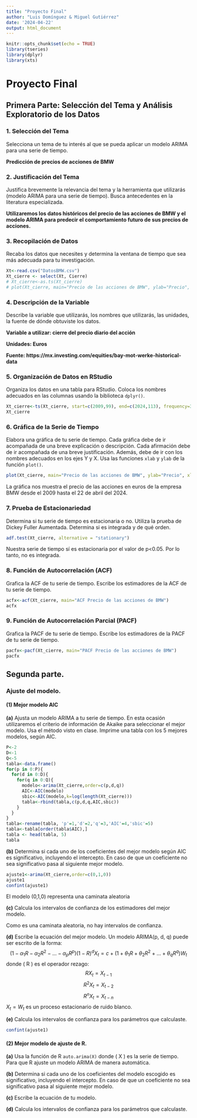 ```yaml
---
title: "Proyecto Final"
author: "Luis Domínguez & Miguel Gutiérrez"
date: '2024-04-22'
output: html_document
---
```


```r
knitr::opts_chunk$set(echo = TRUE)
library(tseries)
library(dplyr)
library(xts)
```


# Proyecto Final

## Primera Parte: Selección del Tema y Análisis Exploratorio de los Datos

### 1. Selección del Tema
Selecciona un tema de tu interés al que se pueda aplicar un modelo ARIMA para una serie de tiempo.

**Predicción de precios de acciones de BMW**

### 2. Justificación del Tema
Justifica brevemente la relevancia del tema y la herramienta que utilizarás (modelo ARIMA para una serie de tiempo). Busca antecedentes en la literatura especializada.

**Utilizaremos los datos históricos del precio de las acciones de BMW y el modelo ARIMA para predecir el comportamiento futuro de sus precios de acciones.**

### 3. Recopilación de Datos
Recaba los datos que necesites y determina la ventana de tiempo que sea más adecuada para tu investigación.
```r
Xt<-read.csv("DatosBMW.csv")
Xt_cierre <- select(Xt, Cierre)
# Xt_cierre<-as.ts(Xt_cierre)
# plot(Xt_cierre, main="Precio de las acciones de BMW", ylab="Precio", xlab="Tiempo")
```


### 4. Descripción de la Variable
Describe la variable que utilizarás, los nombres que utilizarás, las unidades, la fuente de dónde obtuviste los datos.

**Variable a utilizar: cierre del precio diario del acción**

**Unidades: Euros**

**Fuente: https://mx.investing.com/equities/bay-mot-werke-historical-data**

### 5. Organización de Datos en RStudio
Organiza los datos en una tabla para RStudio. Coloca los nombres adecuados en las columnas usando la biblioteca `dplyr()`.
```r
Xt_cierre<-ts(Xt_cierre, start=c(2009,99), end=c(2024,113), frequency=365)
Xt_cierre
```


### 6. Gráfica de la Serie de Tiempo
Elabora una gráfica de tu serie de tiempo. Cada gráfica debe de ir acompañada de una breve explicación o descripción. Cada afirmación debe de ir acompañada de una breve justificación. Además, debe de ir con los nombres adecuados en los ejes Y y X. Usa las funciones `xlab` y `ylab` de la función `plot()`.
```r
plot(Xt_cierre, main="Precio de las acciones de BMW", ylab="Precio", xlab="Tiempo")

```

La gráfica nos muestra el precio de las acciones en euros de la empresa BMW desde el 2009 hasta el 22 de abril del 2024.

### 7. Prueba de Estacionariedad
Determina si tu serie de tiempo es estacionaria o no. Utiliza la prueba de Dickey Fuller Aumentada. Determina si es integrada y de qué orden.
```r
adf.test(Xt_cierre, alternative = "stationary")

```
Nuestra serie de tiempo sí es estacionaria por el valor de p<0.05. Por lo tanto, no es integrada.

### 8. Función de Autocorrelación (ACF)
Grafica la ACF de tu serie de tiempo. Escribe los estimadores de la ACF de tu serie de tiempo.
```r
acfx<-acf(Xt_cierre, main="ACF Precio de las acciones de BMW")
acfx
```


### 9. Función de Autocorrelación Parcial (PACF)
Grafica la PACF de tu serie de tiempo. Escribe los estimadores de la PACF de tu serie de tiempo.
```r
pacfx<-pacf(Xt_cierre, main="PACF Precio de las acciones de BMW")
pacfx
```

## Segunda parte.
### Ajuste del modelo.

#### (1) Mejor modelo AIC
**(a)** Ajusta un modelo ARIMA a tu serie de tiempo. En esta ocasión utilizaremos el criterio de información de Akaike para seleccionar el mejor modelo. Usa el método visto en clase. Imprime una tabla con los 5 mejores modelos, según AIC.
```r
P<-2
D<-1
Q<-5
tabla<-data.frame()
for(p in 0:P){
  for(d in 0:D){
    for(q in 0:Q){
      modelo<-arima(Xt_cierre,order=c(p,d,q))
      AIC<-AIC(modelo)
      sbic<-AIC(modelo,k=log(length(Xt_cierre)))
      tabla<-rbind(tabla,c(p,d,q,AIC,sbic))
    }
  }
}
tabla<-rename(tabla, 'p'=1,'d'=2,'q'=3,'AIC'=4,'sbic'=5)
tabla<-tabla[order(tabla$AIC),]
tabla <- head(tabla, 5)
tabla
```


**(b)** Determina si cada uno de los coeficientes del mejor modelo según AIC es significativo, incluyendo el intercepto. En caso de que un coeficiente no sea significativo pasa al siguiente mejor modelo.
```r
ajuste1<-arima(Xt_cierre,order=c(0,1,0))
ajuste1
confint(ajuste1)
```

El modelo (0,1,0) representa una caminata aleatoria

**(c)** Calcula los intervalos de confianza de los estimadores del mejor modelo.

Como es una caminata aleatoria, no hay intervalos de confianza.

**(d)** Escribe la ecuación del mejor modelo.
Un modelo ARIMA(p, d, q) puede ser escrito de la forma:
$$(1 - \alpha_1R - \alpha_2R^2 - ... - \alpha_pR^p)(1 - R)^dX_t = c + (1 + \theta_1R + \theta_2R^2 + ... + \theta_qR^q)W_t$$
donde \( R \) es el operador rezago:
$$RX_t = X_{t-1}$$
$$R^2X_t = X_{t-2}$$
$$R^nX_t = X_{t-n}$$
$X_t=W_t$ es un proceso estacionario de ruido blanco.

**(e)** Calcula los intervalos de confianza para los parámetros que calculaste.
```r
confint(ajuste1)
```


#### (2) Mejor modelo de ajuste de R.
**(a)** Usa la función de R `auto.arima(X)` donde \( X \) es la serie de tiempo. Para que R ajuste un modelo ARIMA de manera automática.

**(b)** Determina si cada uno de los coeficientes del modelo escogido es significativo, incluyendo el intercepto. En caso de que un coeficiente no sea significativo pasa al siguiente mejor modelo.

**(c)** Escribe la ecuación de tu modelo.

**(d)** Calcula los intervalos de confianza para los parámetros que calculaste.
